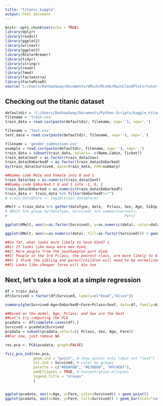 ```yaml
---
title: "titanic_kaggle"
output: html_document
---
```


```r
knitr::opts_chunk$set(echo = TRUE)
library(dplyr)
library(readxl)
library(ggplot2)
library(writexl)
library(ggplot2)
library(RColorBrewer)
library(tidyr)
library(stringr)
library(readr)
library(lme4)
library(factoextra)
library(FactoMineR)
source('C:/Users/DanhaeSway/Documents/UMich/RCode/RainCloudPlots/tutorial_R/R_rainclouds.R')
```

## Checking out the titanic dataset


```r
defaultdir = 'C:/Users/DanhaeSway/Documents/Python Scripts/kaggle_titanic/'
filename = 'train.csv'
train_data = read.csv(paste(defaultdir, filename, sep=''), sep=',')

filename = 'test.csv'
test_data = read.csv(paste(defaultdir, filename, sep=''), sep=',')

filename = 'gender_submission.csv'
example = read.csv(paste(defaultdir, filename, sep=''), sep=',')
train_data = subset(train_data, select= -c(Name,Cabin, Ticket))
train_data$SexF = as.factor(train_data$Sex)
train_data$EmbarkedF = as.factor(train_data$Embarked)
by(train_data$Survived, data=train_data, FUN=summary)

##Dummy code Male and Female into 0 and 1
train_data$Sex = as.numeric(train_data$SexF)
##Dummy code Embarked C Q and S into -1, 0, 1
train_data$Embarked = as.numeric(train_data$EmbarkedF)
train_data <- train_data %>% filter(EmbarkedF!="")
# train_data$Fare <- log10(train_data$Fare)

dMelt = train_data %>% gather(dataType, data,  Pclass, Sex, Age, SibSp, Parch, Fare,  Embarked)
# dMelt %>% group_by(dataType, Survived) %>% summarise(n=n(),
#                                                      Perc)

ggplot(dMelt, aes(x=as.factor(Survived), y=as.numeric(data), color=dataType)) + geom_bar(stat="summary",fun="mean") +geom_point()+ facet_wrap(~dataType, scale="free")

ggplot(dMelt, aes(x=as.numeric(data), fill=as.factor(Survived))) + geom_histogram(position="identity", alpha=0.5) + facet_wrap(~dataType, scale="free")

##So far, what looks more likely to have died? i
##1) It looks like many more men died, 
##2) More people from the Southampton port died,
##3) People in the 3rd Pclass, the poorest class, are more likely to die
##4) I think the sibling and parest/children will need to be normalized before we can tell. Or, we'll need to do a bayes analysis/percentage on it
##5) Looks like cheaper fares will die too

```


## Next, let's take a look at a simple regression

``` r

df = train_data
df$Survived = factor(df$Survived, labels=c("Dead","Alive"))

summary(glm(Survived~Age+EmbarkedF+Fare+Pclass+SexF, data=df, family=binomial))

##Based on the model, Age, Pclass, and Sex are the best 
##Let's try computing the PCA
pcadata <- df[complete.cases(df),]
Survived = pcadata$Survived
pcadata = subset(pcadata,select=c( Pclass, Sex, Age, Fare))
##For now, just remove NA

res.pca <- PCA(pcadata, graph=FALSE)

fviz_pca_ind(res.pca,
             geom.ind = "point", # show points only (nbut not "text")
             col.ind = Survived, # color by groups
             palette = c("#00AFBB", "#E7B800", "#FC4E07"),
             addEllipses = TRUE, # Concentration ellipses
             legend.title = "Groups"
             )


ggplot(pcadata, aes(x=Age, y=Fare, color=Survived)) + geom_point()
ggplot(pcadata, aes(x=Sex, y=Fare, fill=Survived)) + geom_bar(stat="summary", fun="mean")



```